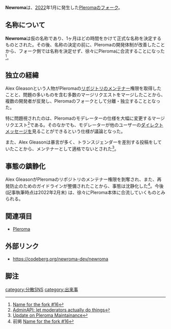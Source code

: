 '''Newroma'''は、[[2022]]年1月に発生した[[Pleroma]]のフォーク。

==名称について==

'''Newroma'''は仮の名称であり、1ヶ月ほどの時間をかけて正式な名称を決定するものとされた。その後、名称の決定の前に、Pleromaの開発体制が改善したことから、フォーク側では名称を決定せず、徐々にPleromaに合流することになった<ref>[https://codeberg.org/newroma-dev/newroma/issues/16 Name for the fork #16]</ref>。

==独立の経緯==

Alex Gleasonという人物がPleromaの[[リポジトリ]]のメンテナー権限を取得したことと、問題の多いものを含む多数のマージリクエストをマージしたことから、複数の開発者が反発し、Pleromaのフォークとして分離・独立することとなった。

特に問題視されたのは、Pleromaのモデレーターの仕様を大幅に変更するマージリクエスト<ref>[https://git.pleroma.social/pleroma/pleroma/-/merge_requests/3480 AdminAPI: let moderators actually do things]</ref>である。そのなかでも、モデレーターが他のユーザーの[[ダイレクトメッセージ]]を見ることができるという仕様が議論となった。

また、Alex Gleasonは暴言が多く、トランスジェンダーを差別する投稿をしていたことから、メンテナーとして適格でないとされた<ref>[https://hacktivis.me/articles/Update%20on%20Pleroma%20Maintainance Update on Pleroma Maintainance]</ref>。

==事態の鎮静化==

Alex GleasonがPleromaのリポジトリのメンテナー権限を剝奪され、また、再発防止のためのガイドラインが整備されたことから、事態は沈静化した<ref>前掲 [https://codeberg.org/newroma-dev/newroma/issues/16 Name for the fork #16]</ref>。今後 (記事執筆時点は2022年2月末) は、徐々にPleroma本体に合流していくものとみられる。

==関連項目==

* [[Pleroma]]

==外部リンク==

* https://codeberg.org/newroma-dev/newroma

==脚注==
<references />

{{DEFAULTSORT:newroma}}
[[category:分散SNS]]
[[category:出来事]]